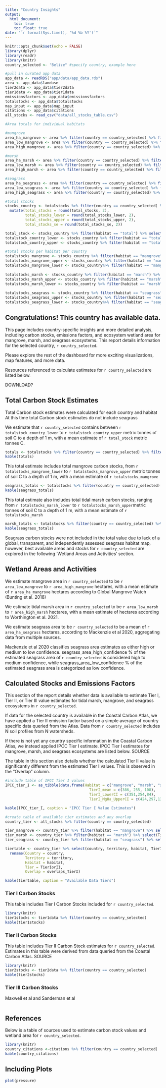 ```yaml
---
title: "Country Insights"
output:
  html_document:
    toc: true 
    toc_float: true
date: "`r format(Sys.time(), '%d %b %Y')`"
---
```


```r
knitr::opts_chunk$set(echo = FALSE)
library(dplyr)
library(readr)
library(knitr)
country_selected <- "Belize" #specify country, example here 

#pull in curated app data 
app_data <- readRDS("app/data/app_data.rds")
area <- app_data$landuse
tier2data <- app_data$tier2data
tier1data <- app_data$tier1data
emissionsfactors <- app_data$emissionsfactors
totalstocks <- app_data$totalstocks
map_input <- app_data$map_input
citations <- app_data$citations
all_stocks <- read_csv("data/all_stocks_table.csv")
```

```r
#Area totals for individual habitats 

#mangrove
area_ha_mangrove <- area %>% filter(country == country_selected) %>% filter(habitat == "mangrove") %>% select(area_ha) 
area_low_mangrove <- area %>% filter(country == country_selected) %>% filter(habitat == "mangrove") %>% select(hectare_LowerCI)
area_high_mangrove <- area %>% filter(country == country_selected) %>% filter(habitat == "marsh") %>% select(hectare_UpperCI)

#marsh
area_ha_marsh <- area %>% filter(country == country_selected) %>% filter(habitat == "marsh") %>% select(area_ha)
area_low_marsh <- area %>% filter(country == country_selected) %>% filter(habitat == "marsh") %>% select(hectare_LowerCI)
area_high_marsh <- area %>% filter(country == country_selected) %>% filter(habitat == "marsh") %>% select(hectare_UpperCI)

#seagrass
area_ha_seagrass <- area %>% filter(country == country_selected) %>% filter(habitat == "seagrass") %>% select(area_ha)
area_low_seagrass <- area %>% filter(country == country_selected) %>% filter(habitat == "seagrass") %>% select(hectare_LowerCI)
area_high_seagrass <- area %>% filter(country == country_selected) %>% filter(habitat == "seagrass") %>% select(hectare_UpperCI)
```

```r
#total stocks
stocks_country <- totalstocks %>% filter(country == country_selected) %>%
  mutate(total_stocks = round(total_stocks, 2),
         total_stocks_lower = round(total_stocks_lower, 2),
         total_stocks_upper = round(total_stocks_upper, 2),
         total_stocks_se = round(total_stocks_se, 2))

total_stock <- stocks_country %>% filter(habitat == "total") %>% select(total_stocks)
totalstock_country_lower <- stocks_country %>% filter(habitat == "total") %>% select(total_stocks_lower)
totalstock_country_upper <- stocks_country %>% filter(habitat == "total") %>% select(total_stocks_upper)

#total stocks per habitat per country
totalstocks_mangrove <- stocks_country %>% filter(habitat == "mangrove") %>% select(total_stocks)
totalstocks_mangrove_upper <- stocks_country %>% filter(habitat == "mangrove") %>% select(total_stocks_upper)
totalstocks_mangrove_lower <- stocks_country%>% filter(habitat == "mangrove") %>% select(total_stocks_lower)
  
totalstocks_marsh <- stocks_country %>% filter(habitat == "marsh") %>% select(total_stocks)
totalstocks_marsh_upper <- stocks_country %>% filter(habitat == "marsh") %>% select(total_stocks_upper)
totalstocks_marsh_lower <- stocks_country %>% filter(habitat == "marsh") %>% select(total_stocks_lower)
  
totalstocks_seagrass <- stocks_country %>% filter(habitat == "seagrass") %>% select(total_stocks)
totalstocks_seagrass_upper <- stocks_country %>% filter(habitat == "seagrass") %>% select(total_stocks_upper)
totalstocks_seagrass_lower <- stocks_country%>% filter(habitat == "seagrass") %>% select(total_stocks_lower)


```

## Congratulations! This country has available data.

This page includes country-specific insights and more detailed analysis, including carbon stocks, emissions factors, and ecosystem wetland area for mangrove, marsh, and seagrass ecosystems. This report details information for the selected country, `r country_selected`.

Please explore the rest of the dashboard for more exciting visualizations, map features, and more data. 

Resources referenced to calculate estimates for `r country_selected` are listed below. 

DOWNLOAD?

## Total Carbon Stock Estimates 

Total Carbon stock estimates were calculated for each country and habitat
At this time total Carbon stock estimates do not include seagrass

We estimate that `r country_selected` contains between `r totalstock_country_lower` to 
`r totalstock_country_upper` metric tonnes of soil C to a depth of 1 m, with a mean estimate of `r total_stock` metric tonnes C. 

```r
totals <- totalstocks %>% filter(country == country_selected) %>% filter(habitat == "total")
kable(totals)
```

This total estimate includes total mangrove carbon stocks, from `r totalstocks_mangrove_lower` to `r totalstocks_mangrove_upper` metric tonnes of soil C to a depth of 1 m, with
a mean estimate of `r totalstocks_mangrove`

```r
seagrass_totals <- totalstocks %>% filter(country == country_selected) %>% filter(habitat == "seagrass")
kable(seagrass_totals)
```

This total estimate also includes total tidal marsh carbon stocks, ranging from `r totalstocks_marsh_lower` to `r totalstocks_marsh_upper`metric tonnes of soil C to a depth of 1 m, with a mean estimate of `r totalstocks_marsh`

```r
marsh_totals <- totalstocks %>% filter(country == country_selected) %>% filter(habitat == "marsh")
kable(seagrass_totals)
```

Seagrass carbon stocks were not included in the total value due to lack of a global, transparent, and independently assessed seagrass habitat map, however, best available areas and stocks for `r country_selected` are explored in the following 'Wetland Areas and Activities' section. 


## Wetland Areas and Activities

We estimate mangrove area in `r country_selected` to be `r area_low_mangrove` to `r area_high_mangrove` hectares, with a mean estimate of `r area_ha_mangrove` hectares according to Global Mangrove Watch (Bunting et al. 2018)

We estimate tidal marsh area in `r country_selected` to be `r area_low_marsh` to `r area_high_marsh` hectares, with a mean estimate of hectares according to Worthington et al. 2021. 

We estimate seagrass area to be `r country_selected` to be a mean of `r area_ha_seagrass` hectares, according to Mackenzie et al 2020, aggregating data from multiple sources. 

Mackenzie et al 2020 classifies seagrass area estimates as either high or medium to low confidence. seagrass_area_high_confidence % of the estimated seagrass area of `r country_selected` is considered high to medium confidence, while seagrass_area_low_confidence % of the estimated seagrass area is categorized as low confidence. 


## Calculated Stocks and Emissions Factors 

This section of the report details whether data is available to estimate Tier I, Tier II, or Tier III value estimates for tidal marsh, mangrove, and seagrass ecosystems in `r country_selected`. 

If data for the selected country is available in the Coastal Carbon Atlas, we have applied a Tier II emission factor based on a simple average of country specific data queried from the Atlas. Data from `r country_selected` includes N soil profiles from N watersheds. 

If there is not yet any country specific information in the Coastal Carbon Atlas, we instead applied IPCC Tier I estimate. IPCC Tier I estimates for mangrove, marsh, and seagrass ecosystems are listed below. SOURCE

The table in this section also details whether the calculated Tier II value is significantly different from the estimated Tier I values. This is observed in the "Overlap" column.  

```r
#include table of IPCC Tier I values 
IPCC_tier_I <- as_tibble(data.frame(Habitat = c("mangrove", "marsh", "seagrass"),
                                      TierI_mean = c(386, 255, 108),
                                      TierI_LowerCI = c(351,254,84),
                                      TierI_MgHa_UpperCI = c(424,297,139)))

kable(IPCC_tier_I, caption = "IPCC Tier I Value Estimates")
```


```r
#create table of available tier estimates and any overlap 
country_tier <- all_stocks %>% filter(country == country_selected)

tier_mangrove <- country_tier %>% filter(habitat == "mangrove") %>% select(TierIorII)
tier_marsh <- country_tier %>% filter(habitat == "marsh") %>% select(TierIorII)
tier_seagrass <- country_tier %>% filter(habitat == "seagrass") %>% select(TierIorII)

tiertable <- country_tier %>% select(country, territory, habitat, TierIorII, overlaps_TierI) %>% 
  rename(Country = country, 
         Territory = territory,
         Habitat = habitat,
         Tier = TierIorII,
         Overlap = overlaps_TierI)

kable(tiertable, caption = "Available Data Tiers")

```

### Tier I Carbon Stocks 

This table includes Tier I Carbon Stocks included for `r country_selected`. 

```r
library(knitr)
tier1stocks <- tier1data %>% filter(country == country_selected)
kable(tier1stocks)
```


### Tier II Carbon Stocks 

This table includes Tier II Carbon Stock estimates for `r country_selected`. Estimates in this table were derived from data queried from the Coastal Carbon Atlas. SOURCE

```r
library(knitr)
tier2stocks <- tier2data %>% filter(country == country_selected)
kable(tier2stocks)
```


### Tier III Carbon Stocks 
Maxwell et al and Sanderman et al
```r
```

## References 

Below is a table of sources used to estimate carbon stock values and wetland area for `r country_selected`. 

```r
library(knitr)
country_citations <-citations %>% filter(country == country_selected)
kable(country_citations)
```


## Including Plots

```r
plot(pressure)
```





